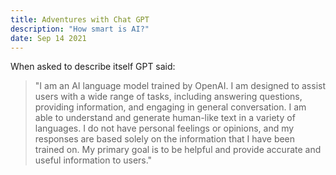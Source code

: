 ```yaml
---
title: Adventures with Chat GPT
description: "How smart is AI?"
date: Sep 14 2021
---
```

When asked to describe itself GPT said:

> "I am an AI language model trained by OpenAI. I am designed to assist users with a wide range of tasks, including answering questions, providing information, and engaging in general conversation. I am able to understand and generate human-like text in a variety of languages. I do not have personal feelings or opinions, and my responses are based solely on the information that I have been trained on. My primary goal is to be helpful and provide accurate and useful information to users."
